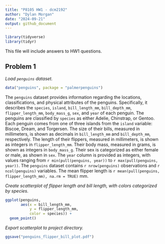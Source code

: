```yaml
---
title: "P8105 HW1 - dcm2192"
author: "Dylan Morgan"
date: "2024-09-21"
output: github_document
---
```


```r
library(tidyverse)
library(tidyr)
```

This file will include answers to HW1 questions.

## Problem 1

*Load `penguins` dataset.*
```r
data("penguins", package = "palmerpenguins")
```

The `penguins` dataset provides information regarding the locations, classifications, and physical attributes of the penguins. Specifically, it describes the `species`, `island`, `bill_length_mm`, `bill_depth_mm`, `flipper_length_mm`, `body_mass_g`, `sex`, and `year` of each penguin. The penguins are classified by `species` as either Adelie, Chinstrap, or Gentoo. Each penguin comes from one of three islands from the `island` variable: Biscoe, Dream, and Torgersen. The size of their bills, measured in millimeters, is shown as decimals in `bill_length_mm` and `bill_depth_mm`, respectively. The length of their flippers, measured in millimeters, is shown as integers in `flipper_length_mm`. Their body mass, measured in grams, is shown as integers in `body_mass_g`. Their sex is categorized as either female or male, as shown in `sex`. The `year` column is provided as integers, with values ranging from `r min(pull(penguins, year))` to `r max(pull(penguins, year))`. The `penguins` dataset contains `r nrow(penguins)` observations and `r ncol(penguins)` variables. The mean flipper length is `r mean(pull(penguins, flipper_length_mm), na.rm = TRUE)` mm.

*Create scatterplot of flipper length and bill length, with colors categorized by species.*
```r
ggplot(penguins, 
       aes(x = bill_length_mm, 
           y = flipper_length_mm, 
           color = species)) + 
  geom_point()
```

*Export scatterplot to project directory.*
```r
ggsave("penguins_flipper_bill_plot.pdf")
```


